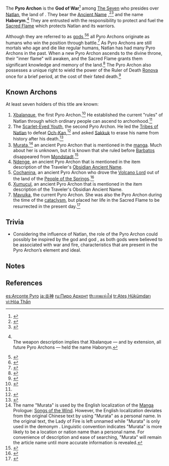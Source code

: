 {{Terminology Infobox
|region       = Natlan
}}
The '''Pyro Archon''' is the '''God of War'''<ref>{{Ref/Weapon|A Thousand Blazing Suns}}</ref> among [[The Seven]] who presides over [[Natlan]], the land of {{Pyro}}. They bear the [[Ancient Name]] {{Ancient Name||'''Kiongozi'''}},<ref>{{Ref/Quest|A Fuel Named "Fate"}}</ref><ref>{{Ref/Quest|Hearken, Ye Who Have Returned|note=Xbalanque describes himself as the first bearer of the name "Kiongozi," and Mavuika as an inheritor after "many generations." This implies all Pyro Archons have borne this name.}}</ref> and the {{W|Goetic}} name '''Haborym'''.<ref>{{Ref/Weapon|A Thousand Blazing Suns|quote=By the name "Haborym," life had become the sacred flame unquenchable, and the rules would be crafted into a divine throne ever-blazing.}}<br>The weapon description implies that Xbalanque &mdash; and by extension, all future Pyro Archons &mdash; held the name Haborym.</ref> They are entrusted with the responsibility to protect and fuel the [[Sacred Flame]] which protects Natlan and its warriors.

Although they are referred to as [[god]]s,<ref>{{Ref/Weapon|Astral Vulture's Crimson Plumage|quote=To this day, the idea that "humans can become gods" has become accepted across the blazing plains, inscribed upon every Natlanese heart that aspires to heroism&mdash;}}</ref><ref>{{Ref/Item|Delirious Demeanor of the Sacred Lord|quote=[...] this usurper who believed that the god he had loved and shed golden tears for should forever remain the one and only [...]}}</ref> all Pyro Archons originate as humans who win the position through battle.<ref>{{Ref/Quest|Natlan! A New Adventure}}</ref> As Pyro Archons are still mortals who age and die like regular humans, Natlan has had many Pyro Archons in the past. When a new Pyro Archon ascends to the divine throne, their "inner flame" will awaken, and the Sacred Flame grants them significant knowledge and memory of the land.<ref name="echoes">{{Ref/Quest|Echoes of Life}}</ref> The Pyro Archon also possesses a unique right to wield the power of the Ruler of Death [[Ronova]] once for a brief period, at the cost of their fated death.<ref>{{Ref/Quest|As One We Watch the Setting Sun}}</ref>

==Known Archons==
At least seven holders of this title are known:
# [[Xbalanque]], the first Pyro Archon.<ref>{{Ref/Quest|A Mysterious Visitor From Huitztlan}}</ref> He established the current "rules" of Natlan through which ordinary people can ascend to archonhood.<ref name="echoes" />
# The [[Scarlet-Eyed Youth]], the second Pyro Archon. He led the [[Tribes of Natlan]] to defeat [[Och-Kan]],<ref>{{Ref/ArtiSet|Unfinished Reverie}}</ref> and asked [[Sakkuk]] to erase his name from history after his death.<ref>{{Ref/Weapon|Astral Vulture's Crimson Plumage}}</ref>
# [[Murata]],<ref group="Note" name="murata name">The name "Murata" is used by the English localization of the [[Manga]] Prologue: [[Songs of the Wind]]. However, the English localization deviates from the original Chinese text by using "Murata" as a personal name. In the original text, the Lady of Fire is left unnamed while "Murata" is only used in the demonym {{Lang|Muratan|zh=穆纳塔人|zh_rm=Mùnàtǎ rén|zh_tl=Murata people|zh_lit=Munata people}}. Linguistic convention indicates "Murata" is more likely to be a location or nation name than a personal name. For convenience of description and ease of searching, "Murata" will remain the article name until more accurate information is revealed.</ref> an ancient Pyro Archon that is mentioned in the [[manga]]. Much about her is unknown, but it is known that she ruled before [[Barbatos]] disappeared from [[Mondstadt]].<ref>{{Ref/Manga|page=|chapter=0|part=}}</ref>
# [[Ndenge]], an ancient Pyro Archon that is mentioned in the item description of the Traveler's [[Obsidian Ancient Name]].
# [[Cochanina]], an ancient Pyro Archon who drove the [[Abyss|Volcano Lord]] out of the land of the [[People of the Springs]].<ref>{{Ref/Weapon|Surf's Up}}</ref>
# [[Xumucul]], an ancient Pyro Archon that is mentioned in the item description of the Traveler's Obsidian Ancient Name.
# [[Mavuika]], the current Pyro Archon. She was also the Pyro Archon during the time of the [[cataclysm]], but placed her life in the Sacred Flame to be resurrected in the present day.<ref>{{Ref/Quest|Past and Future}}</ref>
<!--
==Trivia==
-->
==Trivia==
*Considering the {{w|Mesoamerica|Mesoamerican}} influence of Natlan, the role of the Pyro Archon could possibly be inspired by the {{w|Aztecs|Aztec}} god {{w|Huītzilōpōchtli}} and {{w|Kʼicheʼ people|K’iche Mayan}} god {{w|Tohil}}, as both gods were believed to be {{w|Solar deity|solar deities}} associated with war and fire, characteristics that are present in the Pyro Archon’s element and ideal.

==Notes==
{{Reflist|note=1}}

==References==
{{Reflist|2}}

[[es:Arconte Pyro]]
[[ja:炎神]]
[[ru:Пиро Архонт]]
[[th:เทพแห่งไฟ]]
[[tr:Ateş Hükümdarı]]
[[vi:Hỏa Thần]]